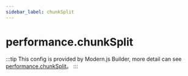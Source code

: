 ```yaml
---
sidebar_label: chunkSplit
---
```


# performance.chunkSplit

:::tip
This config is provided by Modern.js Builder, more detail can see [performance.chunkSplit](https://modernjs.dev/builder/en/api/config-performance.html#performance-chunksplit)。
:::


<Main />
